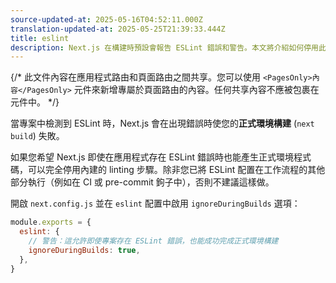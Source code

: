 ```yaml
---
source-updated-at: 2025-05-16T04:52:11.000Z
translation-updated-at: 2025-05-25T21:39:33.444Z
title: eslint
description: Next.js 在構建時預設會報告 ESLint 錯誤和警告。本文將介紹如何停用此行為。
---
```


{/* 此文件內容在應用程式路由和頁面路由之間共享。您可以使用 `<PagesOnly>內容</PagesOnly>` 元件來新增專屬於頁面路由的內容。任何共享內容不應被包裹在元件中。 */}

當專案中檢測到 ESLint 時，Next.js 會在出現錯誤時使您的**正式環境構建** (`next build`) 失敗。

如果您希望 Next.js 即使在應用程式存在 ESLint 錯誤時也能產生正式環境程式碼，可以完全停用內建的 linting 步驟。除非您已將 ESLint 配置在工作流程的其他部分執行（例如在 CI 或 pre-commit 鉤子中），否則不建議這樣做。

開啟 `next.config.js` 並在 `eslint` 配置中啟用 `ignoreDuringBuilds` 選項：

```js filename="next.config.js"
module.exports = {
  eslint: {
    // 警告：這允許即使專案存在 ESLint 錯誤，也能成功完成正式環境構建
    ignoreDuringBuilds: true,
  },
}
```